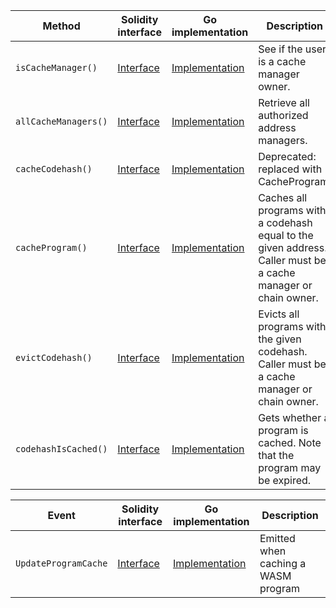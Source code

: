 <table>
  <thead>
    <tr>
      <th>Method</th>
      <th>Solidity interface</th>
      <th>Go implementation</th>
      <th>Description</th>
    </tr>
  </thead>
  <tbody>
    <tr>
      <td>
        <code>isCacheManager()</code>
      </td>
      <td>
        <a
          href="https://github.com/OffchainLabs/nitro-contracts/blob/bdb8f8c68b2229fe9309fe9c03b37017abd1a2cd/src/precompiles/ArbWasmCache.sol#L13"
          target="_blank"
        >
          Interface
        </a>
      </td>
      <td>
        <a
          href="https://github.com/OffchainLabs/nitro/blob/v3.6.6/precompiles/ArbWasmCache.go#L16"
          target="_blank"
        >
          Implementation
        </a>
      </td>
      <td>See if the user is a cache manager owner.</td>
    </tr>
    <tr>
      <td>
        <code>allCacheManagers()</code>
      </td>
      <td>
        <a
          href="https://github.com/OffchainLabs/nitro-contracts/blob/bdb8f8c68b2229fe9309fe9c03b37017abd1a2cd/src/precompiles/ArbWasmCache.sol#L19"
          target="_blank"
        >
          Interface
        </a>
      </td>
      <td>
        <a
          href="https://github.com/OffchainLabs/nitro/blob/v3.6.6/precompiles/ArbWasmCache.go#L21"
          target="_blank"
        >
          Implementation
        </a>
      </td>
      <td>Retrieve all authorized address managers.</td>
    </tr>
    <tr>
      <td>
        <code>cacheCodehash()</code>
      </td>
      <td>
        <a
          href="https://github.com/OffchainLabs/nitro-contracts/blob/bdb8f8c68b2229fe9309fe9c03b37017abd1a2cd/src/precompiles/ArbWasmCache.sol#L22"
          target="_blank"
        >
          Interface
        </a>
      </td>
      <td>
        <a
          href="https://github.com/OffchainLabs/nitro/blob/v3.6.6/precompiles/ArbWasmCache.go#L26"
          target="_blank"
        >
          Implementation
        </a>
      </td>
      <td>Deprecated: replaced with CacheProgram.</td>
    </tr>
    <tr>
      <td>
        <code>cacheProgram()</code>
      </td>
      <td>
        <a
          href="https://github.com/OffchainLabs/nitro-contracts/blob/bdb8f8c68b2229fe9309fe9c03b37017abd1a2cd/src/precompiles/ArbWasmCache.sol#L30"
          target="_blank"
        >
          Interface
        </a>
      </td>
      <td>
        <a
          href="https://github.com/OffchainLabs/nitro/blob/v3.6.6/precompiles/ArbWasmCache.go#L31"
          target="_blank"
        >
          Implementation
        </a>
      </td>
      <td>
        Caches all programs with a codehash equal to the given address. Caller must be a cache
        manager or chain owner.
      </td>
    </tr>
    <tr>
      <td>
        <code>evictCodehash()</code>
      </td>
      <td>
        <a
          href="https://github.com/OffchainLabs/nitro-contracts/blob/bdb8f8c68b2229fe9309fe9c03b37017abd1a2cd/src/precompiles/ArbWasmCache.sol#L36"
          target="_blank"
        >
          Interface
        </a>
      </td>
      <td>
        <a
          href="https://github.com/OffchainLabs/nitro/blob/v3.6.6/precompiles/ArbWasmCache.go#L40"
          target="_blank"
        >
          Implementation
        </a>
      </td>
      <td>
        Evicts all programs with the given codehash. Caller must be a cache manager or chain owner.
      </td>
    </tr>
    <tr>
      <td>
        <code>codehashIsCached()</code>
      </td>
      <td>
        <a
          href="https://github.com/OffchainLabs/nitro-contracts/blob/bdb8f8c68b2229fe9309fe9c03b37017abd1a2cd/src/precompiles/ArbWasmCache.sol#L41"
          target="_blank"
        >
          Interface
        </a>
      </td>
      <td>
        <a
          href="https://github.com/OffchainLabs/nitro/blob/v3.6.6/precompiles/ArbWasmCache.go#L45"
          target="_blank"
        >
          Implementation
        </a>
      </td>
      <td>Gets whether a program is cached. Note that the program may be expired.</td>
    </tr>
  </tbody>
</table>
<table>
  <thead>
    <tr>
      <th>Event</th>
      <th>Solidity interface</th>
      <th>Go implementation</th>
      <th>Description</th>
    </tr>
  </thead>
  <tbody>
    <tr>
      <td>
        <code>UpdateProgramCache</code>
      </td>
      <td>
        <a
          href="https://github.com/OffchainLabs/nitro-contracts/blob/bdb8f8c68b2229fe9309fe9c03b37017abd1a2cd/src/precompiles/ArbWasmCache.sol#L45"
          target="_blank"
        >
          Interface
        </a>
      </td>
      <td>
        <a
          href="https://github.com/OffchainLabs/nitro/blob/v3.6.6/precompiles/ArbWasmCache.go#L62"
          target="_blank"
        >
          Implementation
        </a>
      </td>
      <td>Emitted when caching a WASM program</td>
    </tr>
  </tbody>
</table>
